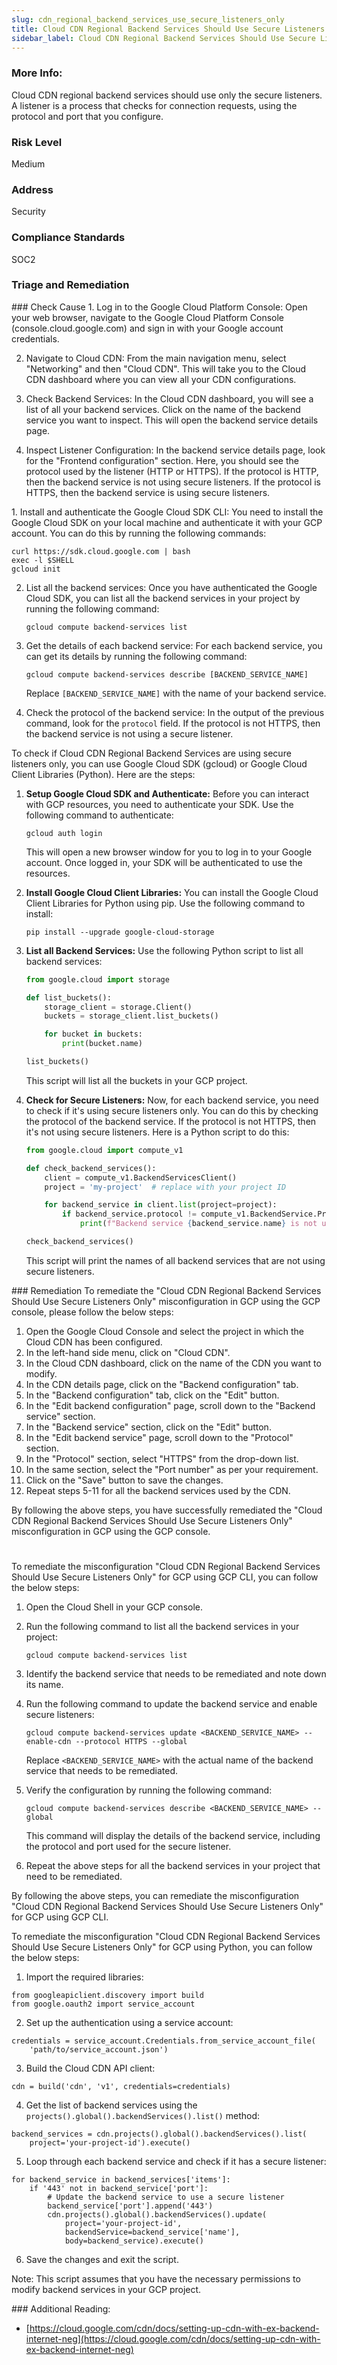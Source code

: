 ```yaml
---
slug: cdn_regional_backend_services_use_secure_listeners_only
title: Cloud CDN Regional Backend Services Should Use Secure Listeners Only
sidebar_label: Cloud CDN Regional Backend Services Should Use Secure Listeners Only
---
```


### More Info:

Cloud CDN regional backend services should use only the secure listeners. A listener is a process that checks for connection requests, using the protocol and port that you configure.

### Risk Level

Medium

### Address

Security

### Compliance Standards

SOC2


### Triage and Remediation
<Tabs>

<Tab title='Cause'>
### Check Cause
<AccordionGroup>
<Accordion title='Using Console' defaultOpen='true'>
1. Log in to the Google Cloud Platform Console: Open your web browser, navigate to the Google Cloud Platform Console (console.cloud.google.com) and sign in with your Google account credentials.

2. Navigate to Cloud CDN: From the main navigation menu, select "Networking" and then "Cloud CDN". This will take you to the Cloud CDN dashboard where you can view all your CDN configurations.

3. Check Backend Services: In the Cloud CDN dashboard, you will see a list of all your backend services. Click on the name of the backend service you want to inspect. This will open the backend service details page.

4. Inspect Listener Configuration: In the backend service details page, look for the "Frontend configuration" section. Here, you should see the protocol used by the listener (HTTP or HTTPS). If the protocol is HTTP, then the backend service is not using secure listeners. If the protocol is HTTPS, then the backend service is using secure listeners.
</Accordion>

<Accordion title='Using CLI'>
1. Install and authenticate the Google Cloud SDK CLI: You need to install the Google Cloud SDK on your local machine and authenticate it with your GCP account. You can do this by running the following commands:

   ```
   curl https://sdk.cloud.google.com | bash
   exec -l $SHELL
   gcloud init
   ```

2. List all the backend services: Once you have authenticated the Google Cloud SDK, you can list all the backend services in your project by running the following command:

   ```
   gcloud compute backend-services list
   ```

3. Get the details of each backend service: For each backend service, you can get its details by running the following command:

   ```
   gcloud compute backend-services describe [BACKEND_SERVICE_NAME]
   ```

   Replace `[BACKEND_SERVICE_NAME]` with the name of your backend service.

4. Check the protocol of the backend service: In the output of the previous command, look for the `protocol` field. If the protocol is not HTTPS, then the backend service is not using a secure listener.
</Accordion>

<Accordion title='Using Python'>
To check if Cloud CDN Regional Backend Services are using secure listeners only, you can use Google Cloud SDK (gcloud) or Google Cloud Client Libraries (Python). Here are the steps:

1. **Setup Google Cloud SDK and Authenticate:**
   Before you can interact with GCP resources, you need to authenticate your SDK. Use the following command to authenticate:
   ```
   gcloud auth login
   ```
   This will open a new browser window for you to log in to your Google account. Once logged in, your SDK will be authenticated to use the resources.

2. **Install Google Cloud Client Libraries:**
   You can install the Google Cloud Client Libraries for Python using pip. Use the following command to install:
   ```
   pip install --upgrade google-cloud-storage
   ```

3. **List all Backend Services:**
   Use the following Python script to list all backend services:
   ```python
   from google.cloud import storage

   def list_buckets():
       storage_client = storage.Client()
       buckets = storage_client.list_buckets()

       for bucket in buckets:
           print(bucket.name)

   list_buckets()
   ```
   This script will list all the buckets in your GCP project.

4. **Check for Secure Listeners:**
   Now, for each backend service, you need to check if it's using secure listeners only. You can do this by checking the protocol of the backend service. If the protocol is not HTTPS, then it's not using secure listeners. Here is a Python script to do this:
   ```python
   from google.cloud import compute_v1

   def check_backend_services():
       client = compute_v1.BackendServicesClient()
       project = 'my-project'  # replace with your project ID

       for backend_service in client.list(project=project):
           if backend_service.protocol != compute_v1.BackendService.Protocol.HTTPS:
               print(f"Backend service {backend_service.name} is not using secure listeners.")

   check_backend_services()
   ```
   This script will print the names of all backend services that are not using secure listeners.
</Accordion>

</AccordionGroup>
</Tab>

<Tab title='Remediation'>
### Remediation

<AccordionGroup>
<Accordion title='Using Console' defaultOpen='true'>
To remediate the "Cloud CDN Regional Backend Services Should Use Secure Listeners Only" misconfiguration in GCP using the GCP console, please follow the below steps:

1. Open the Google Cloud Console and select the project in which the Cloud CDN has been configured.
2. In the left-hand side menu, click on "Cloud CDN".
3. In the Cloud CDN dashboard, click on the name of the CDN you want to modify.
4. In the CDN details page, click on the "Backend configuration" tab.
5. In the "Backend configuration" tab, click on the "Edit" button.
6. In the "Edit backend configuration" page, scroll down to the "Backend service" section.
7. In the "Backend service" section, click on the "Edit" button.
8. In the "Edit backend service" page, scroll down to the "Protocol" section.
9. In the "Protocol" section, select "HTTPS" from the drop-down list.
10. In the same section, select the "Port number" as per your requirement.
11. Click on the "Save" button to save the changes.
12. Repeat steps 5-11 for all the backend services used by the CDN.

By following the above steps, you have successfully remediated the "Cloud CDN Regional Backend Services Should Use Secure Listeners Only" misconfiguration in GCP using the GCP console.

#
</Accordion>

<Accordion title='Using CLI'>
To remediate the misconfiguration "Cloud CDN Regional Backend Services Should Use Secure Listeners Only" for GCP using GCP CLI, you can follow the below steps:

1. Open the Cloud Shell in your GCP console.

2. Run the following command to list all the backend services in your project:

   ```
   gcloud compute backend-services list
   ```

3. Identify the backend service that needs to be remediated and note down its name.

4. Run the following command to update the backend service and enable secure listeners:

   ```
   gcloud compute backend-services update <BACKEND_SERVICE_NAME> --enable-cdn --protocol HTTPS --global
   ```

   Replace `<BACKEND_SERVICE_NAME>` with the actual name of the backend service that needs to be remediated.

5. Verify the configuration by running the following command:

   ```
   gcloud compute backend-services describe <BACKEND_SERVICE_NAME> --global
   ```

   This command will display the details of the backend service, including the protocol and port used for the secure listener.

6. Repeat the above steps for all the backend services in your project that need to be remediated.

By following the above steps, you can remediate the misconfiguration "Cloud CDN Regional Backend Services Should Use Secure Listeners Only" for GCP using GCP CLI.
</Accordion>

<Accordion title='Using Python'>
To remediate the misconfiguration "Cloud CDN Regional Backend Services Should Use Secure Listeners Only" for GCP using Python, you can follow the below steps:

1. Import the required libraries:

```
from googleapiclient.discovery import build
from google.oauth2 import service_account
```

2. Set up the authentication using a service account:

```
credentials = service_account.Credentials.from_service_account_file(
    'path/to/service_account.json')
```

3. Build the Cloud CDN API client:

```
cdn = build('cdn', 'v1', credentials=credentials)
```

4. Get the list of backend services using the `projects().global().backendServices().list()` method:

```
backend_services = cdn.projects().global().backendServices().list(
    project='your-project-id').execute()
```

5. Loop through each backend service and check if it has a secure listener:

```
for backend_service in backend_services['items']:
    if '443' not in backend_service['port']:
        # Update the backend service to use a secure listener
        backend_service['port'].append('443')
        cdn.projects().global().backendServices().update(
            project='your-project-id',
            backendService=backend_service['name'],
            body=backend_service).execute()
```

6. Save the changes and exit the script.

Note: This script assumes that you have the necessary permissions to modify backend services in your GCP project.
</Accordion>

</AccordionGroup>
</Tab>
</Tabs>
### Additional Reading:

- [https://cloud.google.com/cdn/docs/setting-up-cdn-with-ex-backend-internet-neg](https://cloud.google.com/cdn/docs/setting-up-cdn-with-ex-backend-internet-neg) 

